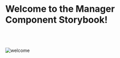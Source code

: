 
<Meta title="Core/Manager React Components/Introduction" />

# Welcome to the Manager Component Storybook!

<div>
  <Links
    type={LinkType.external}
    label={`Library package version ${version}`}
    href="https://github.com/ovh/manager/tree/master/packages/manager-react-components"
    target="_blank"
  />
  <br />
</div>

<div>
  <Links
    type={LinkType.external}
    label={`@ovhcloud/ods-components and @ovhcloud/ods-themes version ${devDependencies['@ovhcloud/ods-components']}`}
    href="https://ovh.github.io/design-system/v18.3.0/?path=/docs/ovhcloud-design-system-welcome--docs"
    target="_blank"
  />
  <br />
</div>

<div>
  <br />
  <img
    src="https://th.bing.com/th/id/R.173e08cbab5c318ff60d0e2445c8aafd?rik=WDLPHDEItBd4Bw&pid=ImgRaw&r=0"
    alt="welcome"
  />
</div>
